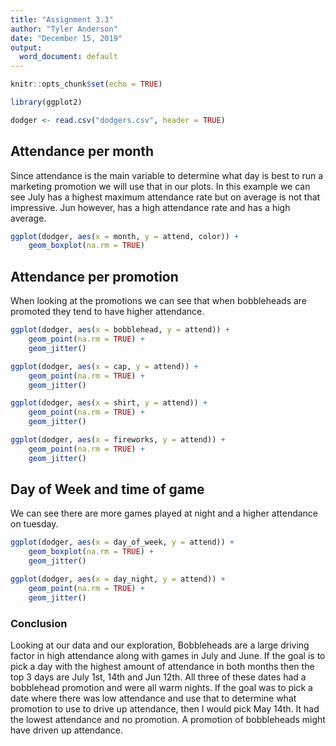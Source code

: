 ```yaml
---
title: "Assignment 3.3"
author: "Tyler Anderson"
date: "December 15, 2019"
output:
  word_document: default
---
```


```r
knitr::opts_chunk$set(echo = TRUE)

library(ggplot2)

dodger <- read.csv("dodgers.csv", header = TRUE)

```

## Attendance per month

Since attendance is the main variable to determine what day is best to run a marketing promotion we will use that in our plots. In this example we can see July has a highest maximum attendance rate but on average is not that impressive. Jun however, has a high attendance rate and has a high average.

```r

ggplot(dodger, aes(x = month, y = attend, color)) +
    geom_boxplot(na.rm = TRUE)
```

## Attendance per promotion 

When looking at the promotions we can see that when bobbleheads are promoted they tend to have higher attendance. 

```r
ggplot(dodger, aes(x = bobblehead, y = attend)) +
    geom_point(na.rm = TRUE) +
    geom_jitter()

ggplot(dodger, aes(x = cap, y = attend)) +
    geom_point(na.rm = TRUE) +
    geom_jitter()

ggplot(dodger, aes(x = shirt, y = attend)) +
    geom_point(na.rm = TRUE) +
    geom_jitter()

ggplot(dodger, aes(x = fireworks, y = attend)) +
    geom_point(na.rm = TRUE) +
    geom_jitter()
```

## Day of Week and time of game

We can see there are more games played at night and a higher attendance on tuesday.

```r
ggplot(dodger, aes(x = day_of_week, y = attend)) +
    geom_boxplot(na.rm = TRUE) +
    geom_jitter()

ggplot(dodger, aes(x = day_night, y = attend)) +
    geom_point(na.rm = TRUE) +
    geom_jitter()


```

### Conclusion 

Looking at our data and our exploration, Bobbleheads are a large driving factor in high attendance along with games in July and June. If the goal is to pick a day with the highest amount of attendance in both months then the top 3 days are July 1st, 14th and Jun 12th. All three of these dates had a bobblehead promotion and were all warm nights. If the goal was to pick a date where there was low attendance and use that to determine what promotion to use to drive up attendance, then I would pick May 14th. It had the lowest attendance and no promotion. A promotion of bobbleheads might have driven up attendance.  